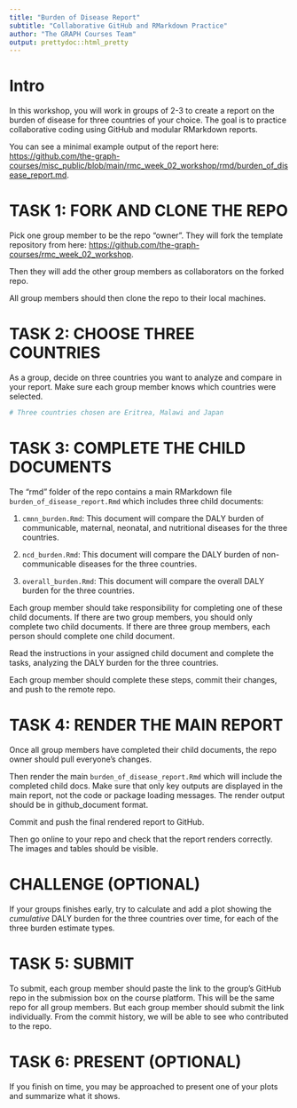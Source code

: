 ```yaml
---
title: "Burden of Disease Report"
subtitle: "Collaborative GitHub and RMarkdown Practice"
author: "The GRAPH Courses Team"
output: prettydoc::html_pretty
---
```


# Intro

In this workshop, you will work in groups of 2-3 to create a report on the burden of disease for three countries of your choice. The goal is to practice collaborative coding using GitHub and modular RMarkdown reports. 

You can see a minimal example output of the report here: [https://github.com/the-graph-courses/misc_public/blob/main/rmc_week_02_workshop/rmd/burden_of_disease_report.md](https://github.com/the-graph-courses/misc_public/blob/main/rmc_week_02_workshop/rmd/burden_of_disease_report.md){target="_blank"}.

# TASK 1: FORK AND CLONE THE REPO

Pick one group member to be the repo "owner". They will fork the template repository from here: [https://github.com/the-graph-courses/rmc_week_02_workshop](https://github.com/the-graph-courses/rmc_week_02_workshop){target="_blank"}.

Then they will add the other group members as collaborators on the forked repo.

All group members should then clone the repo to their local machines.


# TASK 2: CHOOSE THREE COUNTRIES 

As a group, decide on three countries you want to analyze and compare in your report. Make sure each group member knows which countries were selected.

```r
# Three countries chosen are Eritrea, Malawi and Japan

```


# TASK 3: COMPLETE THE CHILD DOCUMENTS

The "rmd" folder of the repo contains a main RMarkdown file `burden_of_disease_report.Rmd` which includes three child documents:

1. `cmnn_burden.Rmd`: This document will compare the DALY burden of communicable, maternal, neonatal, and nutritional diseases for the three countries.

2. `ncd_burden.Rmd`: This document will compare the DALY burden of non-communicable diseases for the three countries.

3. `overall_burden.Rmd`: This document will compare the overall DALY burden for the three countries.

Each group member should take responsibility for completing one of these child documents. If there are two group members, you should only complete two child documents. If there are three group members, each person should complete one child document.

Read the instructions in your assigned child document and complete the tasks, analyzing the DALY burden for the three countries.

Each group member should complete these steps, commit their changes, and push to the remote repo.

# TASK 4: RENDER THE MAIN REPORT

Once all group members have completed their child documents, the repo owner should pull everyone's changes. 

Then render the main `burden_of_disease_report.Rmd` which will include the completed child docs. Make sure that only key outputs are displayed in the main report, not the code or package loading messages. The render output should be in github_document format.

Commit and push the final rendered report to GitHub. 

Then go online to your repo and check that the report renders correctly. The images and tables should be visible.

# CHALLENGE (OPTIONAL)

If your groups finishes early, try to calculate and add a plot showing the *cumulative* DALY burden for the three countries over time, for each of the three burden estimate types.

# TASK 5: SUBMIT

To submit, each group member should paste the link to the group's GitHub repo in the submission box on the course platform. This will be the same repo for all group members. But each group member should submit the link individually. From the commit history, we will be able to see who contributed to the repo.

# TASK 6: PRESENT (OPTIONAL)

If you finish on time, you may be approached to present one of your plots and summarize what it shows.
